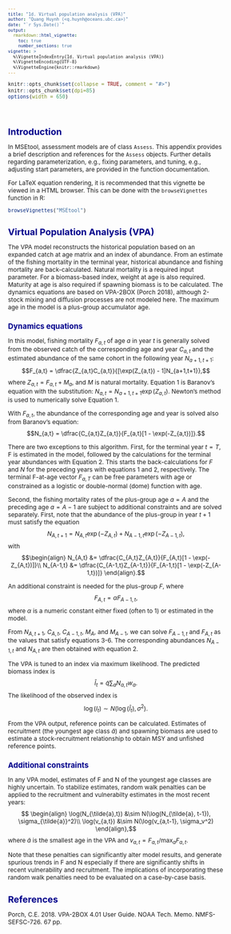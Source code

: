 ```yaml
---
title: "1d. Virtual population analysis (VPA)"
author: "Quang Huynh (<q.huynh@oceans.ubc.ca>)"
date: "`r Sys.Date()`"
output:
  rmarkdown::html_vignette:
    toc: true
    number_sections: true
vignette: >
  %\VignetteIndexEntry{1d. Virtual population analysis (VPA)}
  %\VignetteEncoding{UTF-8}
  %\VignetteEngine{knitr::rmarkdown}
---
```

<script type="text/x-mathjax-config">
  MathJax.Hub.Config({ TeX: { equationNumbers: {autoNumber: "all"} } });
</script>

<style type="text/css">

body{ /* Normal  */
   font-size: 12px;
}
td {  /* Table  */
   font-size: 8px;
}
h1 { /* Header 1 */
 font-size: 18px;
 color: DarkBlue;
}
h2 { /* Header 2 */
 font-size: 15px;
 color: DarkBlue;
}
h3 { /* Header 3 */
 font-size: 14px;
 color: DarkBlue;
}
code.r{ /* Code block */
  font-size: 10px;
}
pre { /* Code block */
  font-size: 10px
}
</style>


```r
knitr::opts_chunk$set(collapse = TRUE, comment = "#>")
knitr::opts_chunk$set(dpi=85)
options(width = 650)
```

<br>

# Introduction

In MSEtool, assessment models are of class `Assess`. This appendix provides a brief description and references for the `Assess` objects. Further details regarding parameterization, e.g., fixing parameters, and tuning, e.g., adjusting start parameters, are provided in the function documentation.

For LaTeX equation rendering, it is recommended that this vignette be viewed in a HTML browser. This can be done with the `browseVignettes` function in R:

```r
browseVignettes("MSEtool")
```

# Virtual Population Analysis (VPA)
The VPA model reconstructs the historical population based on an expanded catch at age matrix and an index of abundance. From an estimate of the fishing mortality in the terminal year, historical abundance and fishing mortality are back-calculated. Natural mortality is a required input parameter. For a biomass-based index, weight at age is also required. Maturity at age is also required if spawning biomass is to be calculated. The dynamics equations are based on VPA-2BOX (Porch 2018), although 2-stock mixing and diffusion processes are not modeled here. The maximum age in the model is a plus-group accumulator age.

## Dynamics equations
In this model, fishing mortality $F_{a,t}$ of age $a$ in year $t$ is generally solved from the observed catch of the corresponding age and year $C_{a,t}$ and the estimated abundance of the same cohort in the following year $N_{a+1,t+1}$:
$$F_{a,t} = \dfrac{Z_{a,t}C_{a,t}}{[\exp(Z_{a,t}) - 1]N_{a+1,t+1}},$$
where $Z_{a,t} = F_{a,t} + M_a$, and $M$ is natural mortality. Equation 1 is Baranov's equation with the substitution: $N_{a,t}=N_{a+1,t+1}\exp(Z_{a,t})$. Newton's method is used to numerically solve Equation 1.

With $F_{a,t}$, the abundance of the corresponding age and year is solved also from Baranov's equation:
$$N_{a,t} = \dfrac{C_{a,t}Z_{a,t}}{F_{a,t}[1 - \exp(-Z_{a,t})]}.$$

There are two exceptions to this algorithm. First, for the terminal year $t=T$, F is estimated in the model, followed by the calculations for the terminal year abundances with Equation 2. This starts the back-calculations for $F$ and $N$ for the preceding years with equations 1 and 2, respectively. The terminal F-at-age vector $F_{a,T}$ can be free parameters with age or constrained as a logistic or double-normal (dome) function with age.

Second, the fishing mortality rates of the plus-group age $a=A$ and the preceding age $a=A-1$ are subject to additional constraints and are solved separately. First, note that the abundance of the plus-group in year $t+1$ must satisfy the equation
$$ N_{A,t+1} = N_{A,t}\exp(-Z_{A,t}) + N_{A-1,t}\exp(-Z_{A-1,t}),$$
with
$$\begin{align}
N_{A,t} &= \dfrac{C_{A,t}Z_{A,t}}{F_{A,t}[1 - \exp(-Z_{A,t})]}\\
N_{A-1,t} &= \dfrac{C_{A-1,t}Z_{A-1,t}}{F_{A-1,t}[1 - \exp(-Z_{A-1,t})]}
\end{align}.$$

An additional constraint is needed for the plus-group $F$, where
$$F_{A,t} = \alpha F_{A-1,t},$$
where $\alpha$ is a numeric constant either fixed (often to 1) or estimated in the model.

From $N_{A,t+1}$, $C_{A,t}$, $C_{A-1,t}$, $M_A$, and $M_{A-1}$, we can solve $F_{A-1,t}$ and $F_{A,t}$ as the values that satisfy equations 3-6. The corresponding abundances $N_{A-1,t}$ and $N_{A,t}$ are then obtained with equation 2.

The VPA is tuned to an index via maximum likelihood. The predicted biomass index is
$$ \hat{I}_t = \hat{q}\sum_a N_{a,t} w_a.$$
The likelihood of the observed index is
$$\log(I_t) \sim N(\log(\hat{I}_t), \sigma^2).$$

From the VPA output, reference points can be calculated. Estimates of recruitment (the youngest age class $\tilde{a}$) and spawning biomass are used to estimate a stock-recruitment relationship to obtain MSY and unfished reference points.

## Additional constraints
In any VPA model, estimates of F and N of the youngest age classes are highly uncertain. To stabilize estimates, random walk penalties can be applied to the  recruitment and vulnerabilty estimates in the most recent years:
$$ \begin{align}
\log(N_{\tilde{a},t}) &\sim N(\log(N_{\tilde{a}, t-1}), \sigma_{\tilde{a}}^2)\\
\log(v_{a,t}) &\sim N(\log(v_{a,t-1}, \sigma_v^2)
\end{align},$$
where $\tilde{a}$ is the smallest age in the VPA and $v_{a,t} = F_{a,t}/\max_a F_{a,t}$.

Note that these penalties can significantly alter model results, and generate spurious trends in F and N especially if there are significantly shifts in recent vulnerability and recruitment. The implications of incorporating these random walk penalties need to be evaluated on a case-by-case basis.

# References

Porch, C.E. 2018. VPA-2BOX 4.01 User Guide. NOAA Tech. Memo. NMFS-SEFSC-726. 67 pp.
